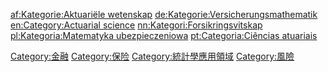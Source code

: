 {{catmore}}
{{Commonscat|Actuarial science}}

[[Category:金融|Category:金融]]
[[Category:保险|Category:保险]]
[[Category:統計學應用領域|Category:統計學應用領域]]
[[Category:風險|Category:風險]]

[[af:Kategorie:Aktuariële_wetenskap|af:Kategorie:Aktuariële wetenskap]]
[[de:Kategorie:Versicherungsmathematik|de:Kategorie:Versicherungsmathematik]]
[[en:Category:Actuarial_science|en:Category:Actuarial science]]
[[nn:Kategori:Forsikringsvitskap|nn:Kategori:Forsikringsvitskap]]
[[pl:Kategoria:Matematyka_ubezpieczeniowa|pl:Kategoria:Matematyka ubezpieczeniowa]]
[[pt:Categoria:Ciências_atuariais|pt:Categoria:Ciências atuariais]]